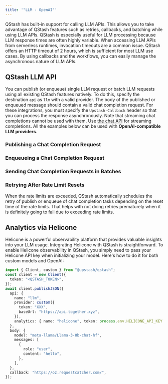 ```yaml
---
title: '"LLM - OpenAI"'
---
```

QStash has built-in support for calling LLM APIs. This allows you to take advantage of QStash features such as retries, callbacks, and batching while using LLM APIs.
QStash is especially useful for LLM processing because LLM response times are often highly variable. When accessing LLM APIs from serverless runtimes, invocation timeouts are a common issue. QStash offers an HTTP timeout of 2 hours, which is sufficient for most LLM use cases. By using callbacks and the workflows, you can easily manage the asynchronous nature of LLM APIs.
## QStash LLM API
You can publish (or enqueue) single LLM request or batch LLM requests using all existing QStash features natively. To do this, specify the destination `api` as `llm` with a valid provider. The body of the published or enqueued message should contain a valid chat completion request. For these integrations, you must specify the `Upstash-Callback` header so that you can process the response asynchronously. Note that streaming chat completions cannot be used with them. Use [the chat API](#chat-api) for streaming completions.
All the examples below can be used with **OpenAI-compatible LLM providers**.
### Publishing a Chat Completion Request
### Enqueueing a Chat Completion Request
### Sending Chat Completion Requests in Batches
### Retrying After Rate Limit Resets
When the rate limits are exceeded, QStash automatically schedules the retry of
publish or enqueue of chat completion tasks depending on the reset time
of the rate limits. That helps with not doing retries prematurely
when it is definitely going to fail due to exceeding rate limits.
## Analytics via Helicone
Helicone is a powerful observability platform that provides valuable insights into your LLM usage. Integrating Helicone with QStash is straightforward.
To enable Helicone observability in QStash, you simply need to pass your Helicone API key when initializing your model. Here's how to do it for both custom models and OpenAI:
```ts
import { Client, custom } from "@upstash/qstash";
const client = new Client({
  token: "<QSTASH_TOKEN>",
});
await client.publishJSON({
  api: {
    name: "llm",
    provider: custom({
      token: "XXX",
      baseUrl: "https://api.together.xyz",
    }),
    analytics: { name: "helicone", token: process.env.HELICONE_API_KEY! },
  },
  body: {
    model: "meta-llama/Llama-3-8b-chat-hf",
    messages: [
      {
        role: "user",
        content: "hello",
      },
    ],
  },
  callback: "https://oz.requestcatcher.com/",
});
```